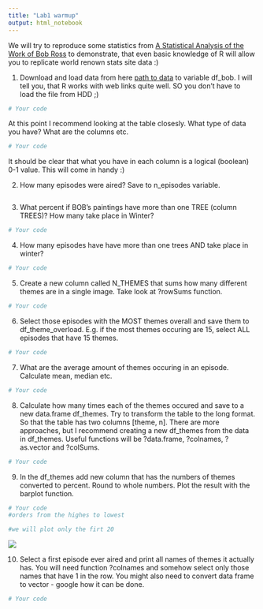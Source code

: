 ```yaml
---
title: "Lab1 warmup"
output: html_notebook
---
```


We will try to reproduce some statistics from [A Statistical Analysis of the Work of Bob Ross](https://fivethirtyeight.com/features/a-statistical-analysis-of-the-work-of-bob-ross/) to demonstrate, that even basic knowledge of R will allow you to replicate world renown stats site data :)

1. Download and load data from here [path to data](https://raw.githubusercontent.com/fivethirtyeight/data/master/bob-ross/elements-by-episode.csv) to variable df_bob. I will tell you, that R works with web links quite well. SO you don't have to load the file from HDD ;)
```r
# Your code

```

At this point I recommend looking at the table closesly. What type of data you have? What are the columns etc.

```r
# Your code

```

It should be clear that what you have in each column is a logical (boolean) 0-1 value. This will come in handy :)

2. How many episodes were aired? Save to n_episodes variable.
```r

```

3. What percent if BOB's paintings have more than one TREE (column TREES)?  How many take place in Winter? 
```r
# Your code

```

4. How many episodes have have more than one trees AND take place in winter?
```r
# Your code


```

5. Create a new column called N_THEMES that sums how many different themes are in a single image. Take look at ?rowSums function.
```r
# Your code

```

6. Select those episodes with the MOST themes overall and save them to df_theme_overload. E.g. if the most themes occuring are 15, select ALL episodes that have 15 themes.
```r
# Your code


```


7. What are the average amount of themes occuring in an episode. Calculate mean, median etc.
```r
# Your code


```

8. Calculate how many times each of the themes occured and save to a new data.frame df_themes. Try to transform the table to the long format. So that the table has two columns [theme, n]. There are more approaches, but I recommend creating a new df_themes from the data in df_themes. Useful functions will be ?data.frame, ?colnames, ?as.vector and ?colSums.

```r
# Your code


```

9. In the df_themes add new column that has the numbers of themes converted to percent. Round to whole numbers. Plot the result with the barplot function.
```r
# Your code
#orders from the highes to lowest

#we will plot only the firt 20

```
![](https://raw.githubusercontent.com/lab-code/R-for-non-programmers/master/R/Practice/bob-fig.png)

10. Select a first episode ever aired and print all names of themes it actually has. You will need function ?colnames and somehow select only those names that have 1 in the row. You might also need to convert data frame to vector - google how it can be done.
```r
# Your code

```